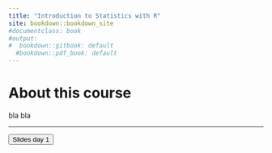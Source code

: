 ```yaml
---
title: "Introduction to Statistics with R"
site: bookdown::bookdown_site
#documentclass: book
#output:
#  bookdown::gitbook: default
  #bookdown::pdf_book: default
---
```


# About this course {-}

bla bla

----

<div class="container btn-container">
  <button type = "button" class = "btn btn-lg btn-primary" onclick="window.open('https://github.com/philippbroniecki/suffolk2019/raw/master/admin/slides day 1.pdf');">Slides day 1</button>
</div>